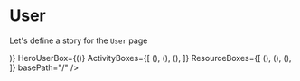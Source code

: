 
<Meta title="Pages|User" component={User}/>


# User
Let's define a story for the `User` page

<Preview>
  <Story name="User page">
    <Box sx={{margin: "0 auto", width: "fit-content"}}>
        <User 
        Header={(<Header name="˗ˏˋ Doug Belshaw ˎˊ˗ 🇪🇺 ☠️ ✊" />)}
        HeroUserBox={(<HeroUser {...getHeroUserProps()} />)}
        ActivityBoxes={[
            (<ActivityPreview {...activityPreviewProps} key="1" />),
            (<ActivityPreview {...activityPreviewProps} key="2" />),
            (<ActivityPreview {...activityPreviewProps} key="3" />),
        ]}
        ResourceBoxes={[
            (<ResourcePreview {...getResourcePreviewProps()} key="1"/>),
            (<ResourcePreview {...getResourcePreviewProps()} key="2"/>),
            (<ResourcePreview {...getResourcePreviewProps()} key="3"/>),
        ]}
        basePath="/"
        />
    </Box>
  </Story>
</Preview>


